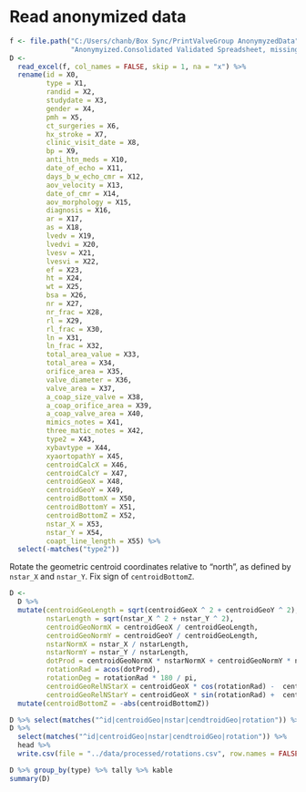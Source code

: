# Read anonymized data

```r
f <- file.path("C:/Users/chanb/Box Sync/PrintValveGroup AnonymyzedData",
               "Anonymyized.Consolidated Validated Spreadsheet, missing some BSAs.xlsx")
D <-
  read_excel(f, col_names = FALSE, skip = 1, na = "x") %>% 
  rename(id = X0,
         type = X1,
         randid = X2,
         studydate = X3,
         gender = X4,
         pmh = X5,
         ct_surgeries = X6,
         hx_stroke = X7,
         clinic_visit_date = X8,
         bp = X9,
         anti_htn_meds = X10,
         date_of_echo = X11,
         days_b_w_echo_cmr = X12,
         aov_velocity = X13,
         date_of_cmr = X14,
         aov_morphology = X15,
         diagnosis = X16,
         ar = X17,
         as = X18,
         lvedv = X19,
         lvedvi = X20,
         lvesv = X21,
         lvesvi = X22,
         ef = X23,
         ht = X24,
         wt = X25,
         bsa = X26,
         nr = X27,
         nr_frac = X28,
         rl = X29,
         rl_frac = X30,
         ln = X31,
         ln_frac = X32,
         total_area_value = X33,
         total_area = X34,
         orifice_area = X35,
         valve_diameter = X36,
         valve_area = X37,
         a_coap_size_valve = X38,
         a_coap_orifice_area = X39,
         a_coap_valve_area = X40,
         mimics_notes = X41,
         three_matic_notes = X42,
         type2 = X43,
         xybavtype = X44,
         xyaortopathY = X45,
         centroidCalcX = X46,
         centroidCalcY = X47,
         centroidGeoX = X48,
         centroidGeoY = X49,
         centroidBottomX = X50,
         centroidBottomY = X51,
         centroidBottomZ = X52,
         nstar_X = X53,
         nstar_Y = X54,
         coapt_line_length = X55) %>% 
  select(-matches("type2"))
```

Rotate the geometric centroid coordinates relative to "north", as defined by `nstar_X` and `nstar_Y`.
Fix sign of `centroidBottomZ`.

```r
D <-
  D %>% 
  mutate(centroidGeoLength = sqrt(centroidGeoX ^ 2 + centroidGeoY ^ 2),
         nstarLength = sqrt(nstar_X ^ 2 + nstar_Y ^ 2),
         centroidGeoNormX = centroidGeoX / centroidGeoLength,
         centroidGeoNormY = centroidGeoY / centroidGeoLength,
         nstarNormX = nstar_X / nstarLength,
         nstarNormY = nstar_Y / nstarLength,
         dotProd = centroidGeoNormX * nstarNormX + centroidGeoNormY * nstarNormY,
         rotationRad = acos(dotProd),
         rotationDeg = rotationRad * 180 / pi,
         centroidGeoRelNStarX = centroidGeoX * cos(rotationRad) -  centroidGeoY * sin(rotationRad),
         centroidGeoRelNStarY = centroidGeoX * sin(rotationRad) +  centroidGeoY * cos(rotationRad))
  mutate(centroidBottomZ = -abs(centroidBottomZ))
```

```r
D %>% select(matches("^id|centroidGeo|nstar|cendtroidGeo|rotation")) %>% head %>% kable
D %>%
  select(matches("^id|centroidGeo|nstar|cendtroidGeo|rotation")) %>% 
  head %>% 
  write.csv(file = "../data/processed/rotations.csv", row.names = FALSE)
```

```r
D %>% group_by(type) %>% tally %>% kable
summary(D)
```
